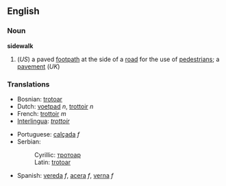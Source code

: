 ==English==
{{wikipedia}}
===Noun===
'''sidewalk'''
#(''US'') a paved [[footpath]] at the side of a [[road]] for the use of [[pedestrian]]s; a [[pavement]] (''UK'')

===Translations===
{{top}}
*Bosnian: [[trotoar]] {{m}}
*Dutch: [[voetpad]] ''n'', [[trottoir]] ''n''
*French: [[trottoir]] ''m''
*[[Interlingua]]: ''[[trottoir]]''
{{mid}}
*Portuguese: [[calçada]] ''f''
*Serbian:
*:Cyrillic: [[тротоар]] {{m}}
*:Latin: [[trotoar#Serbian|trotoar]] {{m}}
*Spanish: [[vereda]] ''f'', [[acera]] ''f'', [[verna]] ''f''
{{bottom}}